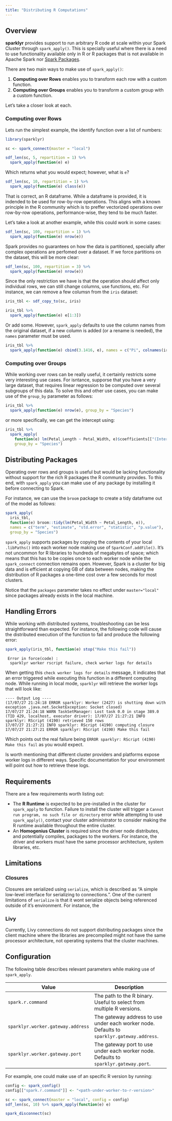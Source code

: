 ```yaml
---
title: "Distributing R Computations"
---
```


## Overview

**sparklyr** provides support to run arbitrary R code at scale within your Spark Cluster through `spark_apply()`. This is specially useful where there is a need to use functionality available only in R or R packages that is not available in Apache Spark nor [Spark Packages](https://spark-packages.org/).

There are two main ways to make use of `spark_apply()`:

1. **Computing over Rows** enables you to transform each row with a custom function.
2. **Computing over Groups** enables you to transform a custom group with a custom function.

Let's take a closer look at each.

### Computing over Rows

Lets run the simplest example, the identify function over a list of numbers:

```r
library(sparklyr)

sc <- spark_connect(master = "local")

sdf_len(sc, 5, repartition = 1) %>%
  spark_apply(function(e) e)
```

Which returns what you would expect; however, what is `e`?

```r
sdf_len(sc, 10, repartition = 1) %>%
  spark_apply(function(e) class(e))
```

That is correct, an R dataframe. While a dataframe is provided, it is indended to be used for row-by-row operations. This aligns with a known principle in the R community which is to preffer vectorized operations over row-by-row operations, performance-wise, they tend to be much faster.

Let's take a look at another example, while this could work in some cases:

```r
sdf_len(sc, 100, repartition = 1) %>%
  spark_apply(function(e) nrow(e))
```

Spark provides no guarantees on how the data is partitioned, specially after complex operations are perfomed over a dataset. If we force partitions on the dataset, this will be more clear:

```r
sdf_len(sc, 100, repartition = 3) %>%
  spark_apply(function(e) nrow(e))
```

Since the only restriction we have is that the operation should affect only individual rows, we can still change columns, use functions, etc. For instance, we can remove a few columsn from the `iris` dataset:

```r
iris_tbl <- sdf_copy_to(sc, iris)

iris_tbl %>%
  spark_apply(function(e) e[1:3])
```

Or add some. However, `spark_apply` defaults to use the column names from the original dataset, if a new column is added (or a rename is needed), the `names` parameter must be used.

```r
iris_tbl %>%
  spark_apply(function(e) cbind(3.1416, e), names = c("Pi", colnames(iris)))
```

### Computing over Groups

While working over rows can be really useful, it certainly restricts some very interesting use cases. For isntance, supporse that you have a very large dataset, that requires linear regression to be computed over several subgroups of this data. To solve this and other use cases, you can make use of the `group_by` parameter as follows:

```r
iris_tbl %>%
  spark_apply(function(e) nrow(e), group_by = "Species")
```

or more specifically, we can get the intercept using:

```r
iris_tbl %>%
  spark_apply(
    function(e) lm(Petal_Length ~ Petal_Width, e)$coefficients[["(Intercept)"]],
    group_by = "Species")
```

## Distributing Packages

Operating over rows and groups is useful but would be lacking functionality without support for the rich R packages the R community provides. To this end, with `spark_apply` you can make use of any package by installing it before connecting to Spark.

For instance, we can use the `broom` package to create a tidy dataframe out of the model as follows:

```r
spark_apply(
  iris_tbl,
  function(e) broom::tidy(lm(Petal_Width ~ Petal_Length, e)),
  names = c("term", "estimate", "std.error", "statistic", "p.value"),
  group_by = "Species")
```

`spark_apply` supports packages by copying the contents of your local `.libPaths()` into each worker node making use of `SparkConf.addFile()`. It's not uncommon for R libraries to hundreds of megabytes of space; which means that this has to be copies once to each worker node while the `spark_connect` connection remains open. However, Spark is a cluster for big data and is efficient at copying GB of data between nodes, making the distribution of R packages a one-time cost over a few seconds for most clusters.

Notice that the `packages` parameter takes no effect under `master="local"` since packages already exists in the local machine.

## Handling Errors

While working with distributed systems, troubleshooting can be less straightforward than expected. For instance, the following code will cause the distributed execution of the function to fail and produce the following error:

```r
spark_apply(iris_tbl, function(e) stop("Make this fail"))
```

```
 Error in force(code) : 
  sparklyr worker rscript failure, check worker logs for details
```

When getting this `check worker logs for details` message, it indicates that an error triggered while executing this function in a different computing node. While running in local mode, `sparklyr` will retrieve the worker logs that will look like:

```
---- Output Log ----
(17/07/27 21:24:18 ERROR sparklyr: Worker (2427) is shutting down with exception ,java.net.SocketException: Socket closed)
17/07/27 21:24:18 WARN TaskSetManager: Lost task 0.0 in stage 389.0 (TID 429, localhost, executor driver): 17/07/27 21:27:21 INFO sparklyr: RScript (4190) retrieved 150 rows 
17/07/27 21:27:21 INFO sparklyr: RScript (4190) computing closure 
17/07/27 21:27:21 ERROR sparklyr: RScript (4190) Make this fail 
```

Which points out the real failure being `ERROR sparklyr: RScript (4190) Make this fail` as you would expect.

Is worth mentioning that different cluster providers and platforms expose worker logs in different ways. Specific documentation for your environment will point out how to retrieve these logs.

## Requirements

There are a few requirements worth listing out:

- The **R Runtime** is expected to be pre-installed in the cluster for `spark_apply` to function. Failure to install the cluster will trigger a `Cannot run program, no such file or directory` error while attempting to use `spark_apply()`, contact your cluster administrator to consider making the R runtime available throughout the entire cluster.
- An **Homogenius Cluster** is required since the driver node distributes, and potentially compiles, packages to the workers. For instance, the driver and workers must have the same processor architecture, system libraries, etc.

## Limitations

### Closures

Closures are serialized using `serialize`, which is described as "A simple low-level interface for serializing to connections.". One of the current limitations of `serialize` is that it wont serialize objects being referenced outside of it's environment. For instance, the 

### Livy

Currently, Livy connections do not support distributing packages since the client machine where the libraries are precompiled might not have the same processor architecture, not operating systems that the cluster machines.

## Configuration

The following table describes relevant parameters while making use of `spark_apply`.

| Value | Description  |
|----------------------------|---------------------------------------------|
| `spark.r.command`| The path to the R binary. Useful to select from multiple R versions. |
| `sparklyr.worker.gateway.address` | The gateway address to use under each worker node. Defaults to `sparklyr.gateway.address`.|
| `sparklyr.worker.gateway.port`| The gateway port to use under each worker node. Defaults to `sparklyr.gateway.port`.|

For example, one could make use of an specific R version by running:

```r
config <- spark_config()
config[["spark.r.command"]] <- "<path-under-worker-to-r-version>"

sc <- spark_connect(master = "local", config = config)
sdf_len(sc, 10) %>% spark_apply(function(e) e)
```

```r
spark_disconnect(sc)
```
